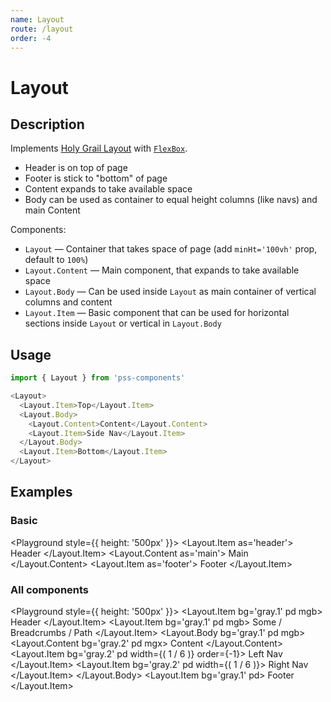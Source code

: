 ```yaml
---
name: Layout
route: /layout
order: -4
---
```



# Layout

## Description

Implements [Holy Grail Layout](https://en.wikipedia.org/wiki/Holy_grail_(web_design)) with [`FlexBox`](#/flex-box).

- Header is on top of page
- Footer is stick to "bottom" of page
- Content expands to take available space
- Body can be used as container to equal height columns (like navs) and main Content

Components:

- `Layout` — Container that takes space of page (add `minHt='100vh'` prop, default to `100%`)
- `Layout.Content` — Main component, that expands to take available space
- `Layout.Body` — Can be used inside `Layout` as main container of vertical columns and content
- `Layout.Item` — Basic component that can be used for horizontal sections inside `Layout` or vertical in `Layout.Body`

## Usage

```js
import { Layout } from 'pss-components'
```

```js
<Layout>
  <Layout.Item>Top</Layout.Item>
  <Layout.Body>
    <Layout.Content>Content</Layout.Content>
    <Layout.Item>Side Nav</Layout.Item>
  </Layout.Body>
  <Layout.Item>Bottom</Layout.Item>
</Layout>
```

## Examples

### Basic

<Playground style={{ height: '500px' }}>
  <Layout>
    <Layout.Item as='header'>
      Header
    </Layout.Item>
    <Layout.Content as='main'>
      Main
    </Layout.Content>
    <Layout.Item as='footer'>
      Footer
    </Layout.Item>
  </Layout>
</Playground>

### All components

<Playground style={{ height: '500px' }}>
  <Layout bg='gray.0' pd>
    <Layout.Item bg='gray.1' pd mgb>
      Header
    </Layout.Item>
    <Layout.Item bg='gray.1' pd mgb>
      Some / Breadcrumbs / Path
    </Layout.Item>
    <Layout.Body bg='gray.1' pd mgb>
      <Layout.Content bg='gray.2' pd mgx>
        Content
      </Layout.Content>
      <Layout.Item bg='gray.2' pd width={( 1 / 6 )} order={-1}>
        Left Nav
      </Layout.Item>
      <Layout.Item bg='gray.2' pd width={( 1 / 6 )}>
        Right Nav
      </Layout.Item>
    </Layout.Body>
    <Layout.Item bg='gray.1' pd>
      Footer
    </Layout.Item>
  </Layout>
</Playground>
